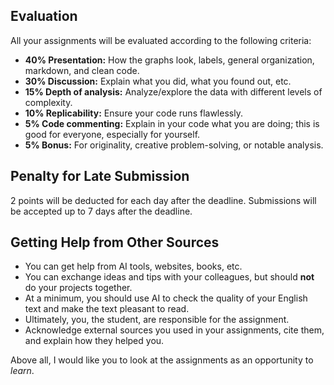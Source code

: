 ## Evaluation

All your assignments will be evaluated according to the following criteria:

- **40% Presentation:** How the graphs look, labels, general organization, markdown, and clean code.
- **30% Discussion:** Explain what you did, what you found out, etc.
- **15% Depth of analysis:** Analyze/explore the data with different levels of complexity.
- **10% Replicability:** Ensure your code runs flawlessly.
- **5% Code commenting:** Explain in your code what you are doing; this is good for everyone, especially for yourself.
- **5% Bonus:** For originality, creative problem-solving, or notable analysis.

## Penalty for Late Submission

2 points will be deducted for each day after the deadline. Submissions will be accepted up to 7 days after the deadline.

## Getting Help from Other Sources

- You can get help from AI tools, websites, books, etc.
- You can exchange ideas and tips with your colleagues, but should **not** do your projects together.
- At a minimum, you should use AI to check the quality of your English text and make the text pleasant to read.
- Ultimately, you, the student, are responsible for the assignment.
- Acknowledge external sources you used in your assignments, cite them, and explain how they helped you.

Above all, I would like you to look at the assignments as an opportunity to *learn*.